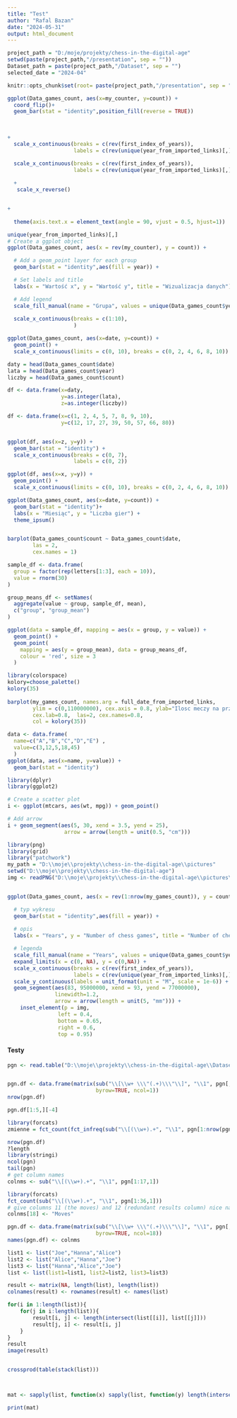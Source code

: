 ```yaml
---
title: "Test"
author: "Rafal Bazan"
date: "2024-05-31"
output: html_document
---
```


```r
project_path = "D:/moje/projekty/chess-in-the-digital-age"
setwd(paste(project_path,"/presentation", sep = ""))
Dataset_path = paste(project_path,"/Dataset", sep = "")
selected_date = "2024-04"

knitr::opts_chunk$set(root= paste(project_path,"/presentation", sep = ""))
```

```r
ggplot(Data_games_count, aes(x=my_counter, y=count)) +
  coord_flip()+
  geom_bar(stat = "identity",position_fill(reverse = TRUE)) 

                  
                  
+
  scale_x_continuous(breaks = c(rev(first_index_of_years)),
                     labels = c(rev(unique(year_from_imported_links)[,])))

  scale_x_continuous(breaks = c(rev(first_index_of_years)),
                     labels = c(rev(unique(year_from_imported_links)[,])))
  
  +
   scale_x_reverse()


+
 
  theme(axis.text.x = element_text(angle = 90, vjust = 0.5, hjust=1))
```

```r


unique(year_from_imported_links)[,]
# Create a ggplot object
ggplot(Data_games_count, aes(x = rev(my_counter), y = count)) +

  # Add a geom_point layer for each group
  geom_bar(stat = "identity",aes(fill = year)) +

  # Set labels and title
  labs(x = "Wartość x", y = "Wartość y", title = "Wizualizacja danych") +

  # Add legend
  scale_fill_manual(name = "Grupa", values = unique(Data_games_count$year)) +
  
  scale_x_continuous(breaks = c(1:10),
                     )

ggplot(Data_games_count, aes(x=date, y=count)) +
  geom_point() +
  scale_x_continuous(limits = c(0, 10), breaks = c(0, 2, 4, 6, 8, 10))

daty = head(Data_games_count$date)
lata = head(Data_games_count$year)
liczby = head(Data_games_count$count)

df <- data.frame(x=daty,
                 y=as.integer(lata),
                 z=as.integer(liczby))

df <- data.frame(x=c(1, 2, 4, 5, 7, 8, 9, 10),
                 y=c(12, 17, 27, 39, 50, 57, 66, 80))


ggplot(df, aes(x=z, y=y)) +
  geom_bar(stat = "identity") +
  scale_x_continuous(breaks = c(0, 7),
                     labels = c(0, 2))
```
```r
ggplot(df, aes(x=x, y=y)) +
  geom_point() +
  scale_x_continuous(limits = c(0, 10), breaks = c(0, 2, 4, 6, 8, 10))

ggplot(Data_games_count, aes(x=date, y=count)) + 
  geom_bar(stat = "identity")+ 
  labs(x = "Miesiąc", y = "Liczba gier") +
  theme_ipsum()


barplot(Data_games_count$count ~ Data_games_count$date,
        las = 2, 
        cex.names = 1) 

```

```r
sample_df <- data.frame(
  group = factor(rep(letters[1:3], each = 10)),
  value = rnorm(30)
)

group_means_df <- setNames(
  aggregate(value ~ group, sample_df, mean),
  c("group", "group_mean")
)

ggplot(data = sample_df, mapping = aes(x = group, y = value)) +
  geom_point() +
  geom_point(
    mapping = aes(y = group_mean), data = group_means_df,
    colour = 'red', size = 3
  )

library(colorspace)
kolory=choose_palette()
kolory(35)
  
barplot(my_games_count, names.arg = full_date_from_imported_links,
        ylim = c(0,110000000), cex.axis = 0.8, ylab="Ilosc meczy na przestrzeni lat",
        cex.lab=0.8,  las=2, cex.names=0.8,
        col = kolory(35))

data <- data.frame(
  name=c("A","B","C","D","E") ,  
  value=c(3,12,5,18,45)
  )
ggplot(data, aes(x=name, y=value)) + 
  geom_bar(stat = "identity")

library(dplyr)
library(ggplot2)

# Create a scatter plot
i <- ggplot(mtcars, aes(wt, mpg)) + geom_point()

# Add arrow
i + geom_segment(aes(5, 30, xend = 3.5, yend = 25),
                  arrow = arrow(length = unit(0.5, "cm")))
```

```r
library(png)
library(grid)
library("patchwork") 
my_path = "D:\\moje\\projekty\\chess-in-the-digital-age\\pictures"
setwd("D:\\moje\\projekty\\chess-in-the-digital-age")
img <- readPNG("D:\\moje\\projekty\\chess-in-the-digital-age\\pictures\\queens_gambit.png", native = TRUE)


ggplot(Data_games_count, aes(x = rev(1:nrow(my_games_count)), y = count)) +

  # typ wykresu
  geom_bar(stat = "identity",aes(fill = year)) +
  
  # opis
  labs(x = "Years", y = "Number of chess games", title = "Number of chess games played on the lichess website") +

  # legenda
  scale_fill_manual(name = "Years", values = unique(Data_games_count$year)) +
  expand_limits(x = c(0, NA), y = c(0,NA)) +
  scale_x_continuous(breaks = c(rev(first_index_of_years)),
                     labels = c(rev(unique(year_from_imported_links)[,]))) +
  scale_y_continuous(labels = unit_format(unit = "M", scale = 1e-6)) +
  geom_segment(aes(83, 95000000, xend = 93, yend = 77000000),
               linewidth=1.2,
               arrow = arrow(length = unit(5, "mm"))) +
    inset_element(p = img, 
                left = 0.4, 
                bottom = 0.65, 
                right = 0.6, 
                top = 0.95)

```

#### Testy 

```r
pgn <- read.table("D:\\moje\\projekty\\chess-in-the-digital-age\\Dataset\\2024\\03. Mar\\Data_2024-03.pgn", quote="", sep="\n", stringsAsFactors=FALSE)


pgn.df <- data.frame(matrix(sub("\\[\\w+ \\\"(.+)\\\"\\]", "\\1", pgn[,1]),
                            byrow=TRUE, ncol=1))
nrow(pgn.df)

pgn.df[1:5,][-4]

library(forcats)
zmienne = fct_count(fct_infreq(sub("\\[(\\w+).+", "\\1", pgn[1:nrow(pgn.df),1])))

nrow(pgn.df)
?length
library(stringi)
ncol(pgn)
tail(pgn)
# get column names
colnms <- sub("\\[(\\w+).+", "\\1", pgn[1:17,1])

library(forcats)
fct_count(sub("\\[(\\w+).+", "\\1", pgn[1:36,1]))
# give columns 11 (the moves) and 12 (redundant results column) nice names
colnms[18] <- "Moves"

pgn.df <- data.frame(matrix(sub("\\[\\w+ \\\"(.+)\\\"\\]", "\\1", pgn[,1]),
                            byrow=TRUE, ncol=18))
names(pgn.df) <- colnms
```

```r
list1 <- list("Joe","Hanna","Alice")
list2 <- list("Alice","Hanna","Joe")
list3 <- list("Hanna","Alice","Joe")
list <- list(list1=list1, list2=list2, list3=list3)

result <- matrix(NA, length(list), length(list))
colnames(result) <- rownames(result) <- names(list)

for(i in 1:length(list)){
    for(j in i:length(list)){
        result[i, j] <- length(intersect(list[[i]], list[[j]]))    
        result[j, i] <- result[i, j]     
    }
}
result
image(result)


crossprod(table(stack(list)))



mat <- sapply(list, function(x) sapply(list, function(y) length(intersect(x,y))))

print(mat)
```